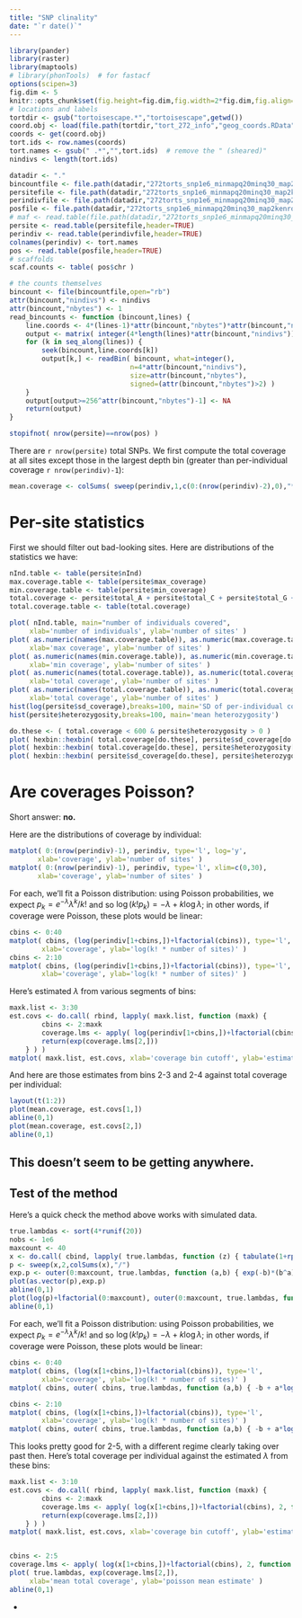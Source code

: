 ```yaml
---
title: "SNP clinality"
date: "`r date()`"
---
```


```r
library(pander)
library(raster)
library(maptools)
# library(phonTools)  # for fastacf
options(scipen=3)
fig.dim <- 5
knitr::opts_chunk$set(fig.height=fig.dim,fig.width=2*fig.dim,fig.align='center')
# locations and labels
tortdir <- gsub("tortoisescape.*","tortoisescape",getwd())
coord.obj <- load(file.path(tortdir,"tort_272_info","geog_coords.RData"))
coords <- get(coord.obj)
tort.ids <- row.names(coords)
tort.names <- gsub(" .*","",tort.ids)  # remove the " (sheared)"
nindivs <- length(tort.ids)
```

```r
datadir <- "."
bincountfile <- file.path(datadir,"272torts_snp1e6_minmapq20minq30_map2kenro.counts.bin")
persitefile <- file.path(datadir,"272torts_snp1e6_minmapq20minq30_map2kenro.counts.bin.persite.stats")
perindivfile <- file.path(datadir,"272torts_snp1e6_minmapq20minq30_map2kenro.counts.perindividual.hists")
posfile <- file.path(datadir,"272torts_snp1e6_minmapq20minq30_map2kenro.pos.gz")
# maf <- read.table(file.path(datadir,"272torts_snp1e6_minmapq20minq30_map2kenro.mafs.gz"),header=TRUE)
persite <- read.table(persitefile,header=TRUE)
perindiv <- read.table(perindivfile,header=TRUE)
colnames(perindiv) <- tort.names
pos <- read.table(posfile,header=TRUE)
# scaffolds
scaf.counts <- table( pos$chr )
```

```r
# the counts themselves
bincount <- file(bincountfile,open="rb")
attr(bincount,"nindivs") <- nindivs
attr(bincount,"nbytes") <- 1
read_bincounts <- function (bincount,lines) {
    line.coords <- 4*(lines-1)*attr(bincount,"nbytes")*attr(bincount,"nindivs")
    output <- matrix( integer(4*length(lines)*attr(bincount,"nindivs")), nrow=length(lines) )
    for (k in seq_along(lines)) {
        seek(bincount,line.coords[k])
        output[k,] <- readBin( bincount, what=integer(),
                              n=4*attr(bincount,"nindivs"),
                              size=attr(bincount,"nbytes"),
                              signed=(attr(bincount,"nbytes")>2) )
    }
    output[output>=256^attr(bincount,"nbytes")-1] <- NA
    return(output)
}
```

```r
stopifnot( nrow(persite)==nrow(pos) )
```

There are `r nrow(persite)` total SNPs.
We first compute the total coverage at all sites except those in the largest depth bin
(greater than per-individual coverage `r nrow(perindiv)-1`):
```r
mean.coverage <- colSums( sweep(perindiv,1,c(0:(nrow(perindiv)-2),0),"*") )/nrow(persite)
```

# Per-site statistics

First we should filter out bad-looking sites.
Here are distributions of the statistics we have:
```r
nInd.table <- table(persite$nInd)
max.coverage.table <- table(persite$max_coverage)
min.coverage.table <- table(persite$min_coverage)
total.coverage <- persite$total_A + persite$total_C + persite$total_G + persite$total_T
total.coverage.table <- table(total.coverage)

plot( nInd.table, main="number of individuals covered",
     xlab='number of individuals', ylab='number of sites' )
plot( as.numeric(names(max.coverage.table)), as.numeric(max.coverage.table), log='xy',
     xlab='max coverage', ylab='number of sites' )
plot( as.numeric(names(min.coverage.table)), as.numeric(min.coverage.table), log='xy',
     xlab='min coverage', ylab='number of sites' )
plot( as.numeric(names(total.coverage.table)), as.numeric(total.coverage.table), log='xy',
     xlab='total coverage', ylab='number of sites' )
plot( as.numeric(names(total.coverage.table)), as.numeric(total.coverage.table), xlim=c(0,800),
     xlab='total coverage', ylab='number of sites' )
hist(log(persite$sd_coverage),breaks=100, main='SD of per-individual coverage')
hist(persite$heterozygosity,breaks=100, main='mean heterozygosity')

do.these <- ( total.coverage < 600 & persite$heterozygosity > 0 )
plot( hexbin::hexbin( total.coverage[do.these], persite$sd_coverage[do.these], xbins=100 ) )
plot( hexbin::hexbin( total.coverage[do.these], persite$heterozygosity[do.these], xbins=100 ) )
plot( hexbin::hexbin( persite$sd_coverage[do.these], persite$heterozygosity[do.these], xbins=100 ) )

```



# Are coverages Poisson?

Short answer: **no.**

Here are the distributions of coverage by individual:
```r
matplot( 0:(nrow(perindiv)-1), perindiv, type='l', log='y',
       xlab='coverage', ylab='number of sites' )
matplot( 0:(nrow(perindiv)-1), perindiv, type='l', xlim=c(0,30),
       xlab='coverage', ylab='number of sites' )
```
For each, we'll fit a Poisson distribution:
using Poisson probabilities, we expect
$p_k = e^{-\lambda} \lambda^k/k!$
and so $\log (k! p_k) = -\lambda + k \log \lambda$;
in other words, if coverage were Poisson, these plots would be linear:
```r
cbins <- 0:40
matplot( cbins, (log(perindiv[1+cbins,])+lfactorial(cbins)), type='l',
        xlab='coverage', ylab='log(k! * number of sites)' )
cbins <- 2:10
matplot( cbins, (log(perindiv[1+cbins,])+lfactorial(cbins)), type='l',
        xlab='coverage', ylab='log(k! * number of sites)' )
```
Here's estimated $\lambda$ from various segments of bins:
```r
maxk.list <- 3:30
est.covs <- do.call( rbind, lapply( maxk.list, function (maxk) {
        cbins <- 2:maxk
        coverage.lms <- apply( log(perindiv[1+cbins,])+lfactorial(cbins), 2, function (x) coef(lm( x ~ cbins )) )
        return(exp(coverage.lms[2,]))
    } ) )
matplot( maxk.list, est.covs, xlab='coverage bin cutoff', ylab='estimated lambda', type='l' )
```
And here are those estimates from bins 2-3 and 2-4 against total coverage per individual:
```r
layout(t(1:2))
plot(mean.coverage, est.covs[1,])
abline(0,1)
plot(mean.coverage, est.covs[2,])
abline(0,1)
```
This doesn't seem to be getting anywhere.
- 

## Test of the method

Here's a quick check the method above works with simulated data.


```r
true.lambdas <- sort(4*runif(20))
nobs <- 1e6
maxcount <- 40
x <- do.call( cbind, lapply( true.lambdas, function (z) { tabulate(1+rpois(nobs,z),nbins=maxcount+1) } ) )
p <- sweep(x,2,colSums(x),"/")
exp.p <- outer(0:maxcount, true.lambdas, function (a,b) { exp(-b)*(b^a)/factorial(a) })
plot(as.vector(p),exp.p)
abline(0,1)
plot(log(p)+lfactorial(0:maxcount), outer(0:maxcount, true.lambdas, function (a,b) { -b + a*log(b) } ) )
abline(0,1)
```


For each, we'll fit a Poisson distribution:
using Poisson probabilities, we expect
$p_k = e^{-\lambda} \lambda^k/k!$
and so $\log (k! p_k) = -\lambda + k \log \lambda$;
in other words, if coverage were Poisson, these plots would be linear:
```r


cbins <- 0:40
matplot( cbins, (log(x[1+cbins,])+lfactorial(cbins)), type='l',
        xlab='coverage', ylab='log(k! * number of sites)' )
matplot( cbins, outer( cbins, true.lambdas, function (a,b) { -b + a*log(b) } ), type='l' )

cbins <- 2:10
matplot( cbins, (log(x[1+cbins,])+lfactorial(cbins)), type='l',
        xlab='coverage', ylab='log(k! * number of sites)' )
matplot( cbins, outer( cbins, true.lambdas, function (a,b) { -b + a*log(b) } ), type='l' )

```
This looks pretty good for 2-5, with a different regime clearly taking over past then.
Here's total coverage per individual against the estimated $\lambda$ from these bins:
```r
maxk.list <- 3:10
est.covs <- do.call( rbind, lapply( maxk.list, function (maxk) {
        cbins <- 2:maxk
        coverage.lms <- apply( log(x[1+cbins,])+lfactorial(cbins), 2, function (z) coef(lm( z[is.finite(z)] ~ cbins[is.finite(z)] )) )
        return(exp(coverage.lms[2,]))
    } ) )
matplot( maxk.list, est.covs, xlab='coverage bin cutoff', ylab='estimated lambda', type='l' )


cbins <- 2:5
coverage.lms <- apply( log(x[1+cbins,])+lfactorial(cbins), 2, function (x) coef(lm( x ~ cbins )) )
plot( true.lambdas, exp(coverage.lms[2,]), 
     xlab='mean total coverage', ylab='poisson mean estimate' )
abline(0,1)
```
- 

